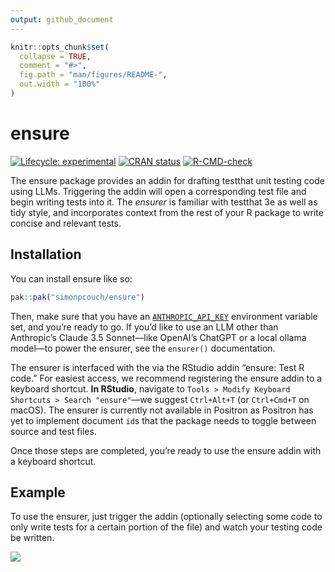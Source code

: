 ```yaml
---
output: github_document
---
```


<!-- README.md is generated from README.Rmd. Please edit that file -->

```r
knitr::opts_chunk$set(
  collapse = TRUE,
  comment = "#>",
  fig.path = "man/figures/README-",
  out.width = "100%"
)
```

# ensure

<!-- badges: start -->
[![Lifecycle: experimental](https://img.shields.io/badge/lifecycle-experimental-orange.svg)](https://lifecycle.r-lib.org/articles/stages.html#experimental)
[![CRAN status](https://www.r-pkg.org/badges/version/ensure)](https://CRAN.R-project.org/package=ensure)
[![R-CMD-check](https://github.com/simonpcouch/ensure/actions/workflows/R-CMD-check.yaml/badge.svg)](https://github.com/simonpcouch/ensure/actions/workflows/R-CMD-check.yaml)
<!-- badges: end -->

The ensure package provides an addin for drafting testthat unit testing code using LLMs. Triggering the addin will open a corresponding test file and begin writing tests into it. The _ensurer_ is familiar with testthat 3e as well as tidy style, and incorporates context from the rest of your R package to write concise and relevant tests.

## Installation

You can install ensure like so:

``` r
pak::pak("simonpcouch/ensure")
```

Then, make sure that you have an [`ANTHROPIC_API_KEY`](https://console.anthropic.com/) environment variable set, and you're ready to go. If you'd like to use an LLM other than Anthropic's Claude 3.5 Sonnet—like OpenAI's ChatGPT or a local ollama model—to power the ensurer, see the `ensurer()` documentation.

The ensurer is interfaced with the via the RStudio addin "ensure: Test R code." For easiest access, we recommend registering the ensure addin to a keyboard shortcut. **In RStudio**, navigate to `Tools > Modify Keyboard Shortcuts > Search "ensure"`—we suggest `Ctrl+Alt+T` (or `Ctrl+Cmd+T` on macOS). The ensurer is currently not available in Positron as Positron has yet to implement document `id`s that the package needs to toggle between source and test files.

Once those steps are completed, you're ready to use the ensure addin with a keyboard shortcut.

## Example

To use the ensurer, just trigger the addin (optionally selecting some code to only write tests for a certain portion of the file) and watch your testing code be written.

![](https://raw.githubusercontent.com/simonpcouch/ensure/refs/heads/main/inst/figs/ensure.gif)
